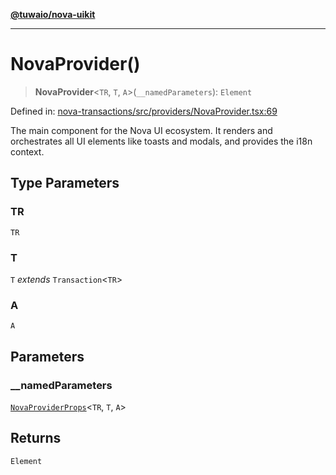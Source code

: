 [**@tuwaio/nova-uikit**](../../../../README.md)

***

# NovaProvider()

> **NovaProvider**\<`TR`, `T`, `A`\>(`__namedParameters`): `Element`

Defined in: [nova-transactions/src/providers/NovaProvider.tsx:69](https://github.com/TuwaIO/nova-uikit/blob/87cfc2dd068381a9f9b057c1747513f099faa808/packages/nova-transactions/src/providers/NovaProvider.tsx#L69)

The main component for the Nova UI ecosystem. It renders and orchestrates all
UI elements like toasts and modals, and provides the i18n context.

## Type Parameters

### TR

`TR`

### T

`T` *extends* `Transaction`\<`TR`\>

### A

`A`

## Parameters

### \_\_namedParameters

[`NovaProviderProps`](../type-aliases/NovaProviderProps.md)\<`TR`, `T`, `A`\>

## Returns

`Element`
